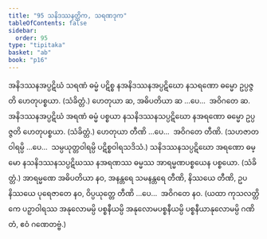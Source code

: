 ```yaml
---
title: "95 သနိဒဿနတ္တိက, သရဏဒုက"
tableOfContents: false
sidebar:
  order: 95
type: "tipitaka"
basket: "ab"
book: "p16"
---
```



<DynamicBreadcrumb />

<Division number="146" book="p16" e="ch" v="40" p="288">

<Paragraph number="346" book="p16">
အနိဒဿနအပ္ပဋိဃံ သရဏံ ဓမ္မံ ပဋိစ္စ နအနိဒဿနအပ္ပဋိဃော နသရဏော ဓမ္မော ဥပ္ပဇ္ဇတိ ဟေတုပစ္စယာ. (သံခိတ္တံ.) ဟေတုယာ ဆ, အဓိပတိယာ ဆ …ပေ…  အဝိဂတေ ဆ.
</Paragraph>

<Paragraph number="347" book="p16">
အနိဒဿနအပ္ပဋိဃံ အရဏံ ဓမ္မံ ပစ္စယာ နသနိဒဿနသပ္ပဋိဃော နအရဏော ဓမ္မော ဥပ္ပဇ္ဇတိ ဟေတုပစ္စယာ. (သံခိတ္တံ.) ဟေတုယာ တီဏိ …ပေ…  အဝိဂတေ တီဏိ.
</Paragraph>

<Paragraph number="348" book="p16">
(သဟဇာတဝါရမ္ပိ …ပေ…  သမ္ပယုတ္တဝါရမ္ပိ ပဋိစ္စဝါရသဒိသံ.)
</Paragraph>

</Division>
<Division number="147" book="p16" e="ch" v="40" p="288">

<Paragraph number="349" book="p16">
သနိဒဿနသပ္ပဋိဃော အရဏော ဓမ္မော နသနိဒဿနသပ္ပဋိဃဿ နအရဏဿ ဓမ္မဿ အာရမ္မဏပစ္စယေန ပစ္စယော. (သံခိတ္တံ.)
</Paragraph>

<Paragraph number="350" book="p16">
အာရမ္မဏေ အဓိပတိယာ နဝ, အနန္တရေ သမနန္တရေ တီဏိ, နိဿယေ တီဏိ, ဥပနိဿယေ ပုရေဇာတေ နဝ, ဝိပ္ပယုတ္တေ တီဏိ …ပေ…  အဝိဂတေ နဝ.
</Paragraph>

<Paragraph number="351" book="p16">
(ယထာ ကုသလတ္တိကေ ပဉှာဝါရဿ အနုလောမမ္ပိ ပစ္စနီယမ္ပိ အနုလောမပစ္စနီယမ္ပိ ပစ္စနီယာနုလောမမ္ပိ ဂဏိတံ, ဧဝံ ဂဏေတဗ္ဗံ.)
</Paragraph>
</Division>